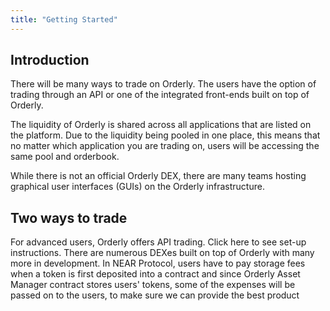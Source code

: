 ```yaml
---
title: "Getting Started"
---
```


## Introduction

There will be many ways to trade on Orderly. The users have the option of trading through an API or one of the integrated front-ends built on top of Orderly.

The liquidity of Orderly is shared across all applications that are listed on the platform. Due to the liquidity being pooled in one place, this means that no matter which application you are trading on, users will be accessing the same pool and orderbook. 

While there is not an official Orderly DEX, there are many teams hosting graphical user interfaces (GUIs) on the Orderly infrastructure.

## Two ways to trade
<CardGroup cols={2}>
  <Card title="Trade through an API" icon="gear-code" href="/build-on-omnichain/building-on-omnichain">
    For advanced users, Orderly offers API trading. Click here to see set-up instructions.
  </Card>
  <Card title="Trade on a UI" icon="browsers" href="/introduction/trade-on-orderly/builders">
    There are numerous DEXes built on top of Orderly with many more in development.
  </Card>
</CardGroup>

<Note>
In NEAR Protocol, users have to pay storage fees when a token is first deposited into a contract and since Orderly Asset Manager contract stores users' tokens, some of the expenses will be passed on to the users, to make sure we can provide the best product 
</Note>